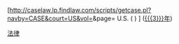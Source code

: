 [http://caselaw.lp.findlaw.com/scripts/getcase.pl?navby=CASE&court=US&vol={{{1}}}&page={{{2}}} {{{1}}} U.S. ({{{4}}} {{{5}}}) {{{2}}}] ([[{{{3}}}年]])<noinclude>

[[Category:法律模板|{{PAGENAME}}]]
[[Category:外部资源模板|法律]]

</noinclude>